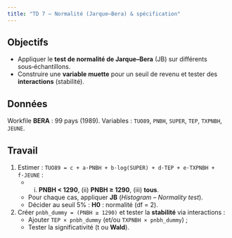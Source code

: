 ```yaml
---
title: "TD 7 — Normalité (Jarque–Bera) & spécification"
---
```


## Objectifs
- Appliquer le **test de normalité de Jarque–Bera** (JB) sur différents sous‑échantillons.  
- Construire une **variable muette** pour un seuil de revenu et tester des **interactions** (stabilité).

## Données
Workfile **BERA** : 99 pays (1989). Variables : `TUO89`, `PNBH`, `SUPER`, `TEP`, `TXPNBH`, `JEUNE`.

## Travail
1. Estimer : `TUO89 = c + a·PNBH + b·log(SUPER) + d·TEP + e·TXPNBH + f·JEUNE` :  
   - (i) **PNBH < 1290**, (ii) **PNBH ≥ 1290**, (iii) **tous**.  
   - Pour chaque cas, appliquer **JB** (*Histogram – Normality test*).  
   - Décider au seuil 5% : **H0** : normalité (df = 2).
2. Créer `pnbh_dummy = (PNBH ≥ 1290)` et tester la **stabilité** via interactions :  
   - Ajouter `TEP × pnbh_dummy` (et/ou `TXPNBH × pnbh_dummy`) ;  
   - Tester la significativité (t ou **Wald**).
